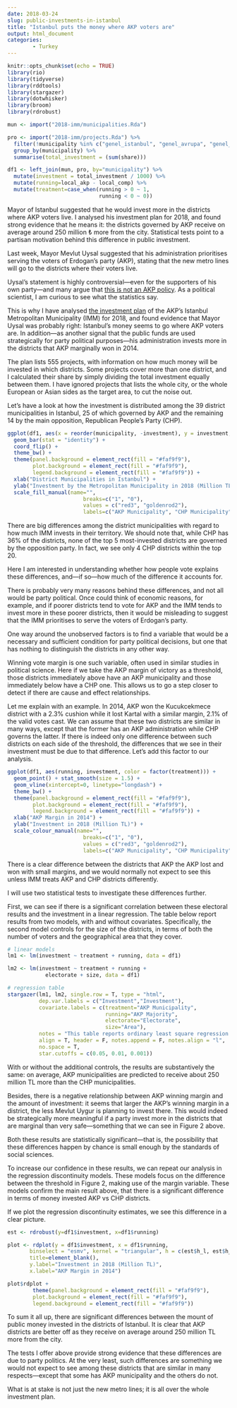 ```yaml
---
date: 2018-03-24
slug: public-investments-in-istanbul
title: "Istanbul puts the money where AKP voters are"
output: html_document
categories:
        - Turkey
---
```


```r
knitr::opts_chunk$set(echo = TRUE)
library(rio)
library(tidyverse)
library(rddtools)
library(stargazer)
library(dotwhisker)
library(broom)
library(rdrobust)

mun <- import("2018-imm/municipalities.Rda") 

pro <- import("2018-imm/projects.Rda") %>%
  filter(!municipality %in% c("genel_istanbul", "genel_avrupa", "genel_anadolu")) %>%
  group_by(municipality) %>%
  summarise(total_investment = (sum(share)))

df1 <- left_join(mun, pro, by="municipality") %>%
  mutate(investment = total_investment / 1000) %>%
  mutate(running=local_akp - local_comp) %>%
  mutate(treatment=case_when(running > 0 ~ 1,
                             running < 0 ~ 0))
```

Mayor of Istanbul suggested that he would invest more in the districts where AKP voters live. I analysed his investment plan for 2018, and found strong evidence that he means it: the districts governed by AKP receive on average around 250 million ₺ more from the city. Statistical tests point to a partisan motivation behind this difference in public investment.

Last week, Mayor Mevlut Uysal suggested that his administration prioritises serving the voters of Erdogan’s party (AKP), stating that the new metro lines will go to the districts where their voters live.

Uysal’s statement is highly controversial—even for the supporters of his own party—and many argue that [this is not an AKP policy](http://www.haberturk.com/yazarlar/sevilay-yilman-2383/1881495-oy-verene-hizmet-var-vermeyene-yok-ne-demek-allah-askiniza). As a political scientist, I am curious to see what the statistics say.

This is why I have analysed [the investment plan](https://www.ibb.istanbul/Uploads/2017/12/istanbul-Buyuksehir-Belediyesi-Performans-Esasli-Yatirim-Ve-Hizmet-Programi-2018.pdf) of the AKP’s Istanbul Metropolitan Municipality (IMM) for 2018, and found evidence that Mayor Uysal was probably right: Istanbul’s money seems to go where AKP voters are. In addition—as another signal that the public funds are used strategically for party political purposes—his administration invests more in the districts that AKP marginally won in 2014.

The plan lists 555 projects, with information on how much money will be invested in which districts. Some projects cover more than one district, and I calculated their share by simply dividing the total investment equally between them. I have ignored projects that lists the whole city, or the whole European or Asian sides as the target area, to cut the noise out.

Let’s have a look at how the investment is distributed among the 39 district municipalities in Istanbul, 25 of which governed by AKP and the remaining 14 by the main opposition, Republican People’s Party (CHP).

```r
ggplot(df1, aes(x = reorder(municipality, -investment), y = investment, fill = factor(treatment))) + 
  geom_bar(stat = "identity") +
  coord_flip() +
  theme_bw() +
  theme(panel.background = element_rect(fill = "#faf9f9"),
        plot.background = element_rect(fill = "#faf9f9"),
        legend.background = element_rect(fill = "#faf9f9")) +
  xlab("District Municipalities in Istanbul") +
  ylab("Investment by the Metropolitan Municipality in 2018 (Million TL)") +
  scale_fill_manual(name="",
                        breaks=c("1", "0"), 
                        values = c("red3", "goldenrod2"),
                        labels=c("AKP Municipality", "CHP Municipality"))
```

There are big differences among the district municipalities with regard to how much IMM invests in their territory. We should note that, while CHP has 36% of the districts, none of the top 5 most-invested districts are governed by the opposition party. In fact, we see only 4 CHP districts within the top 20.

Here I am interested in understanding whether how people vote explains these differences, and—if so—how much of the difference it accounts for.

There is probably very many reasons behind these differences, and not all would be party political. Once could think of economic reasons, for example, and if poorer districts tend to vote for AKP and the IMM tends to invest more in these poorer districts, then it would be misleading to suggest that the IMM prioritises to serve the voters of Erdogan’s party.

One way around the unobserved factors is to find a variable that would be a necessary and sufficient condition for party political decisions, but one that has nothing to distinguish the districts in any other way.

Winning vote margin is one such variable, often used in similar studies in political science. Here if we take the AKP margin of victory as a threshold, those districts immediately above have an AKP municipality and those immediately below have a CHP one. This allows us to go a step closer to detect if there are cause and effect relationships.

Let me explain with an example. In 2014, AKP won the Kucukcekmece district with a 2.3% cushion while it lost Kartal with a similar margin, 2.1% of the valid votes cast. We can assume that these two districts are similar in many ways, except that the former has an AKP administration while CHP governs the latter. If there is indeed only one difference between such districts on each side of the threshold, the differences that we see in their investment must be due to that difference. Let’s add this factor to our analysis.

```r
ggplot(df1, aes(running, investment, color = factor(treatment))) +
  geom_point() + stat_smooth(size = 1.5) +
  geom_vline(xintercept=0, linetype="longdash") +
  theme_bw() +
  theme(panel.background = element_rect(fill = "#faf9f9"),
        plot.background = element_rect(fill = "#faf9f9"),
        legend.background = element_rect(fill = "#faf9f9")) +
  xlab("AKP Margin in 2014") +
  ylab("Investment in 2018 (Million TL)") +
  scale_colour_manual(name="",
                        breaks=c("1", "0"), 
                        values = c("red3", "goldenrod2"),
                        labels=c("AKP Municipality", "CHP Municipality"))
```

There is a clear difference between the districts that AKP the AKP lost and won with small margins, and we would normally not expect to see this unless IMM treats AKP and CHP districts differently.

I will use two statistical tests to investigate these differences further.

First, we can see if there is a significant correlation between these electoral results and the investment in a linear regression. The table below report results from two models, with and without covariates. Specifically, the second model controls for the size of the districts, in terms of both the number of voters and the geographical area that they cover.

```r
# linear models
lm1 <- lm(investment ~ treatment + running, data = df1)

lm2 <- lm(investment ~ treatment + running + 
            electorate + size, data = df1)

# regression table
stargazer(lm1, lm2, single.row = T, type = "html",
          dep.var.labels = c("Investment","Investment"), 
          covariate.labels = c(treatment="AKP Municipality",
                               running="AKP Majority",
                               electorate="Electorate",
                               size="Area"),
          notes = "This table reports ordinary least square regression models, with standard errors in brackets. * $p<0.05$, ** $p<0.01$, *** $p<0.001$.",
          align = T, header = F, notes.append = F, notes.align = "l",
          no.space = T,
          star.cutoffs = c(0.05, 0.01, 0.001))
```

With or without the additional controls, the results are substantively the same: on average, AKP municipalities are predicted to receive about 250 million TL more than the CHP municipalities.

Besides, there is a negative relationship between AKP winning margin and the amount of investment: it seems that larger the AKP’s winning margin in a district, the less Mevlut Uygur is planning to invest there. This would indeed be strategically more meaningful if a party invest more in the districts that are marginal than very safe---something that we can see in Figure 2 above.

Both these results are statistically significant—that is, the possibility that these differences happen by chance is small enough by the standards of social sciences.

To increase our confidence in these results, we can repeat our analysis in the regression discontinuity models. These models focus on the difference between the threshold in Figure 2, making use of the margin variable. These models confirm the main result above, that there is a significant difference in terms of money invested AKP vs CHP districts.

If we plot the regression discontinuity estimates, we see this difference in a clear picture.

```r
est <- rdrobust(y=df1$investment, x=df1$running)

plot <- rdplot(y = df1$investment, x = df1$running,
       binselect = "esmv", kernel = "triangular", h = c(est$h_l, est$h_r), p=1,
       title=element_blank(), 
       y.label="Investment in 2018 (Million TL)",
       x.label="AKP Margin in 2014")
```


```r
plot$rdplot +
        theme(panel.background = element_rect(fill = "#faf9f9"),
        plot.background = element_rect(fill = "#faf9f9"),
        legend.background = element_rect(fill = "#faf9f9"))
```

To sum it all up, there are significant differences between the mount of public money invested in the districts of Istanbul. It is clear that AKP districts are better off as they receive on average around 250 million TL more from the city.

The tests I offer above provide strong evidence that these differences are due to party politics. At the very least, such differences are something we would not expect to see among these districts that are similar in many respects---except that some has AKP municipality and the others do not.

What is at stake is not just the new metro lines; it is all over the whole investment plan.